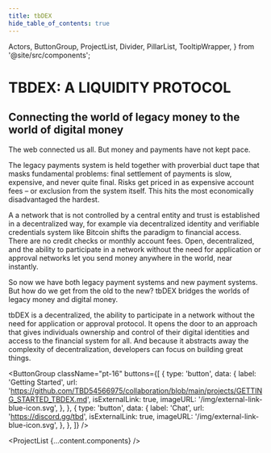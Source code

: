 ```yaml
---
title: tbDEX
hide_table_of_contents: true
---
```


  Actors,
  ButtonGroup,
  ProjectList,
  Divider,
  PillarList,
  TooltipWrapper,
} from '@site/src/components';

<head>
  <title>{content.meta.title}</title>
  <meta property="og:description" content={metacontent.description} />
  <meta name="description" content={metacontent.description} />
  <meta property="og:title" content={content.meta.title} />
  <meta
    property="og:url"
    content={'https://developer.tbd.website/' + content.meta.path}
  />
  <link
    rel="apple-touch-icon"
    href="https://developer.tbd.website/img/tbd-fav-icon-main.png"
  />
</head>

<div className="prose prose-pink">

# TBDEX: A LIQUIDITY PROTOCOL

## Connecting the world of legacy money to the world of digital money

The web connected us all. But money and payments have not kept pace.

The legacy payments system is held together with proverbial duct tape that masks fundamental problems: final settlement of payments is slow, expensive, and never quite final. Risks get priced in as expensive account fees – or exclusion from the system itself. This hits the most economically disadvantaged the hardest.

A <TooltipWrapper trigger="decentralized">a network that is not controlled by a central entity</TooltipWrapper> and <TooltipWrapper trigger="trustless">trust is established in a decentralized way, for example via decentralized identity and verifiable credentials</TooltipWrapper> system like Bitcoin shifts the paradigm to financial access. There are no credit checks or monthly account fees. Open, decentralized, and <TooltipWrapper trigger="permissionless">the ability to participate in a network without the need for application or approval</TooltipWrapper> networks let you send money anywhere in the world, near instantly.

So now we have both legacy payment systems and new payment systems. But how do we get from the old to the new? tbDEX bridges the worlds of legacy money and digital money.

tbDEX is a decentralized, <TooltipWrapper trigger="permissionless">the ability to participate in a network without the need for application or approval</TooltipWrapper> protocol. It opens the door to <TooltipWrapper trigger="Self Sovereign Identity">an approach that gives individuals ownership and control of their digital identities</TooltipWrapper> and access to the financial system for all. And because it abstracts away the complexity of decentralization, developers can focus on building great things.

<ButtonGroup
  className="pt-16"
  buttons={[
    {
      type: 'button',
      data: {
        label: 'Getting Started',
        url: 'https://github.com/TBD54566975/collaboration/blob/main/projects/GETTING_STARTED_TBDEX.md',
        isExternalLink: true,
        imageURL: '/img/external-link-blue-icon.svg',
      },
    },
    {
      type: 'button',
      data: {
        label: 'Chat',
        url: 'https://discord.gg/tbd',
        isExternalLink: true,
        imageURL: '/img/external-link-blue-icon.svg',
      },
    },
  ]}
/>

<Divider type="slash" />

<ProjectList {...content.components} />

<Divider type="slash" />

<Actors content={content.actors} />

<Divider type="slash" />

<PillarList title={content.useCases.title} pillars={content.useCases.pillars} />

</div>
